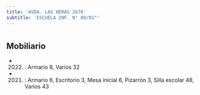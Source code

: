 ```yaml
---
title: 'AVDA. LAS HERAS 2670'
subtitle: 'ESCUELA INF. N° 08/01°'
---
```


#


## Mobiliario

*  (2022) : Armario 8, Varios 32 

*  (2021) : Armario 6, Escritorio 3, Mesa inicial 6, Pizarrón 3, Silla escolar 48, Varios 43 



